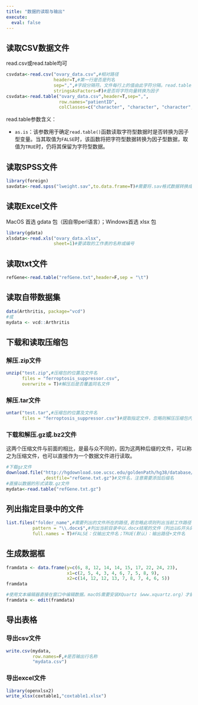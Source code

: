 ```yaml
---
title: "数据的读取与输出"
execute: 
  eval: false
---
```


## 读取CSV数据文件

read.csv或read.table均可

```r
csvdata<-read.csv("ovary_data.csv",#相对路径
                  header=T,#第一行是否是列名
                  sep=",",#字段分隔符。文件每行上的值由此字符分隔。read.table的默认值为sep=“”，表示分隔符为‘空白’，即一个或多个空格、制表符、换行符或回车。read.csv的默认值为sep=","，表示分隔符为英文逗号
                  stringsAsFactors=F)#是否将字符向量转换为因子
csvdata<-read.table("ovary_data.csv",header=T,sep=",", 
                    row.names="patientID", 
                    colClasses=c("character", "character", "character","numeric", "numeric", "numeric")) #指定每一列的变量类型
```

read.table参数含义：

-   `as.is`：该参数用于确定`read.table()`函数读取字符型数据时是否转换为因子型变量。当其取值为`FALSE`时，该函数将把字符型数据转换为因子型数据，取值为`TRUE`时，仍将其保留为字符型数据。

## 读取SPSS文件

```r
library(foreign)
savdata<-read.spss("lweight.sav",to.data.frame=T)#需要将.sav格式数据转换成数据框
```

## 读取Excel文件

MacOS 首选 gdata 包（因自带perl语言）；Windows首选 xlsx 包

```r
library(gdata)
xlsdata<-read.xls("ovary_data.xlsx",
                  sheet=1)#要读取的工作表的名称或编号
```

## 读取txt文件

```r
refGene<-read.table("refGene.txt",header=F,sep = "\t")
```

## 读取自带数据集

```r
data(Arthritis, package="vcd")
#或
mydata <- vcd::Arthritis
```

## 下载和读取压缩包

### 解压.zip文件

```r
unzip("test.zip",#压缩包的位置及文件名
      files = "ferroptosis_suppressor.csv",
      overwrite = T)#解压后是否覆盖同名文件
```

### 解压.tar文件

```r
untar("test.tar",#压缩包的位置及文件名
      files = "ferroptosis_suppressor.csv")#提取指定文件，忽略则解压压缩包内的所有文件
```

### 下载和解压.gz或.bz2文件

这两个压缩文件与前面的相比，是最与众不同的，因为这两种后缀的文件，可以称之为压缩文件，也可以直接作为一个数据文件进行读取。

```r
#下载gz文件
download.file("http://hgdownload.soe.ucsc.edu/goldenPath/hg38/database/refGene.txt.gz"#下载地址
              ,destfile="refGene.txt.gz")#文件名，注意需要添加后缀名
#直接以数据的形式读取.gz文件
mydata<-read.table("refGene.txt.gz")
```

## 列出指定目录中的文件

```r
list.files("folder_name",#需要列出的文件所在的路径,若忽略此项则列出当前工作路径下的所有文件
          pattern = "\\.docx$",#列出当前目录中以.docx结尾的文件（列出以G开头的文件"^G"）
          full.names = T)#FALSE：仅输出文件名；TRUE(默认)：输出路径+文件名
```

## 生成数据框

```r
framdata <- data.frame(y=c(6, 8, 12, 14, 14, 15, 17, 22, 24, 23),
                       x1=c(2, 5, 4, 3, 4, 6, 7, 5, 8, 9),
                       x2=c(14, 12, 12, 13, 7, 8, 7, 4, 6, 5))
framdata

#使用文本编辑器直接在窗口中编辑数据。macOS需要安装XQuartz（www.xquartz.org）才能运行此代码。
framdata <- edit(framdata) 
```

## 导出表格

### 导出csv文件

```r
write.csv(mydata,
          row.names=F,#是否输出行名称
          "mydata.csv")
```

### 导出excel文件

```r
library(openxlsx2)
write_xlsx(coxtable1,"coxtable1.xlsx")
```

